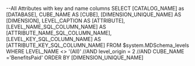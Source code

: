 --All Attributes with key and name columns
  SELECT [CATALOG_NAME] as [DATABASE],
         CUBE_NAME AS [CUBE],
		 [DIMENSION_UNIQUE_NAME] AS [DIMENSION],
         LEVEL_CAPTION AS [ATTRIBUTE],
         [LEVEL_NAME_SQL_COLUMN_NAME] AS [ATTRIBUTE_NAME_SQL_COLUMN_NAME],
         [LEVEL_KEY_SQL_COLUMN_NAME] AS [ATTRIBUTE_KEY_SQL_COLUMN_NAME]
    FROM $system.MDSchema_levels
   WHERE LEVEL_NAME <> '(All)'
//AND level_origin = 2
//AND CUBE_NAME  ='BenefitsPaid'
ORDER BY [DIMENSION_UNIQUE_NAME]
